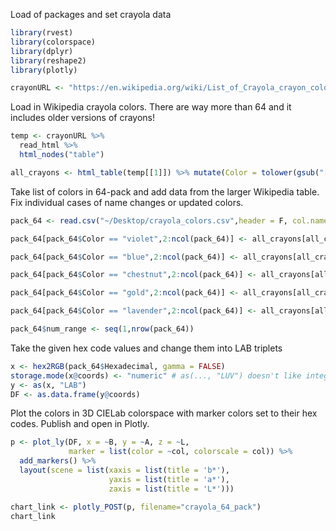 
Load of packages and set crayola data
```r

library(rvest)
library(colorspace)
library(dplyr)
library(reshape2)
library(plotly)

crayonURL <- "https://en.wikipedia.org/wiki/List_of_Crayola_crayon_colors"

```


Load in Wikipedia crayola colors. There are way more than 64 and it includes older versions of crayons!
```r

temp <- crayonURL %>% 
  read_html %>%
  html_nodes("table")

all_crayons <- html_table(temp[[1]]) %>% mutate(Color = tolower(gsub("[^a-zA-Z0-9]","",Color)), Hexadecimal = substr(Hexadecimal, 1,7))

```


Take list of colors in 64-pack and add data from the larger Wikipedia table. Fix individual cases of name changes or updated colors.
```r

pack_64 <- read.csv("~/Desktop/crayola_colors.csv",header = F, col.names = "Color") %>% mutate(Color = tolower(gsub("[^a-zA-Z0-9]","",Color))) %>% left_join(all_crayons)

pack_64[pack_64$Color == "violet",2:ncol(pack_64)] <- all_crayons[all_crayons$Color=="violetii",2:ncol(pack_64)]

pack_64[pack_64$Color == "blue",2:ncol(pack_64)] <- all_crayons[all_crayons$Color=="blueiii",2:ncol(pack_64)]

pack_64[pack_64$Color == "chestnut",2:ncol(pack_64)] <- all_crayons[all_crayons$Color=="indianred",2:ncol(pack_64)]

pack_64[pack_64$Color == "gold",2:ncol(pack_64)] <- all_crayons[all_crayons$Color=="goldii",2:ncol(pack_64)]

pack_64[pack_64$Color == "lavender",2:ncol(pack_64)] <- all_crayons[all_crayons$Color=="lavenderii",2:ncol(pack_64)]

pack_64$num_range <- seq(1,nrow(pack_64))

```


Take the given hex code values and change them into LAB triplets
```r

x <- hex2RGB(pack_64$Hexadecimal, gamma = FALSE)
storage.mode(x@coords) <- "numeric" # as(..., "LUV") doesn't like integers for some reason
y <- as(x, "LAB")
DF <- as.data.frame(y@coords)

```


Plot the colors in 3D CIELab colorspace with marker colors set to their hex codes. Publish and open in Plotly.
```r
p <- plot_ly(DF, x = ~B, y = ~A, z = ~L, 
             marker = list(color = ~col, colorscale = col)) %>%
  add_markers() %>%
  layout(scene = list(xaxis = list(title = 'b*'),
                      yaxis = list(title = 'a*'),
                      zaxis = list(title = 'L*')))

chart_link <- plotly_POST(p, filename="crayola_64_pack")
chart_link
```



